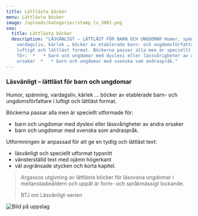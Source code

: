```yaml
---
title: Lättlästa böcker
menu: Lättlästa böcker
image: /uploads/kategorier/stamp_lv_3001.png
seo:
  title: Lättlästa böcker
  description: "LÄSVÄNLIGT – LÄTTLÄST FÖR BARN OCH UNGDOMAR Humor, spänning,
    vardagsliv, kärlek … böcker av etablerade barn- och ungdomsförfattare i
    luftigt och lättläst format. Böckerna passar alla men är speciellt utformade
    för:  *   * barn och ungdomar med dyslexi eller lässvårigheter av andra
    orsaker  *   * barn och ungdomar med svenska som andraspråk."
---
```

### Läsvänligt – lättläst för barn och ungdomar

Humor, spänning, vardagsliv, kärlek … böcker av etablerade barn- och ungdomsförfattare i luftigt och lättläst format.

Böckerna passar alla men är speciellt utformade för:

* barn och ungdomar med dyslexi eller lässvårigheter av andra orsaker
* barn och ungdomar med svenska som andraspråk.

Utformningen är anpassad för att ge en tydlig och lättläst text:

* läsvänligt och speciellt utformat typsnitt
* vänsterställd text med ojämn högerkant
* väl avgränsade stycken och korta kapitel.

> Argassos utgivning av lättlästa böcker för läsovana ungdomar i mellanstadieåldern och uppåt är form- och språkmässigt lockande.
>
> BTJ om Läsvänligt-serien

![Bild på uppslag](/uploads/kategorier/uppslag2-Ganget.gif "Uppslag ur En i gänget")